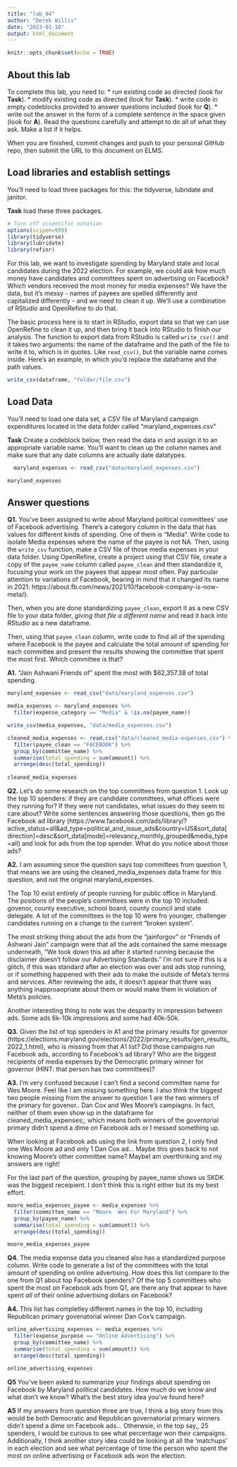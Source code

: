 ```yaml
---
title: "lab_04"
author: "Derek Willis"
date: "2023-01-10"
output: html_document
---
```


```r
knitr::opts_chunk$set(echo = TRUE)
```

## About this lab

To complete this lab, you need to: \* run existing code as directed (look for **Task**). \* modify existing code as directed (look for **Task**). \* write code in empty codeblocks provided to answer questions included (look for **Q**). \* write out the answer in the form of a complete sentence in the space given (look for **A**). Read the questions carefully and attempt to do all of what they ask. Make a list if it helps.

When you are finished, commit changes and push to your personal GitHub repo, then submit the URL to this document on ELMS.

## Load libraries and establish settings

You'll need to load three packages for this: the tidyverse, lubridate and janitor.

**Task** load these three packages.

```r
# Turn off scientific notation
options(scipen=999)
library(tidyverse)
library(lubridate)
library(refinr)
```

For this lab, we want to investigate spending by Maryland state and local candidates during the 2022 election. For example, we could ask how much money have candidates and committees spent on advertising on Facebook? Which vendors received the most money for media expenses? We have the data, but it's messy - names of payees are spelled differently and capitalized differently - and we need to clean it up. We'll use a combination of RStudio and OpenRefine to do that.

The basic process here is to start in RStudio, export data so that we can use OpenRefine to clean it up, and then bring it back into RStudio to finish our analysis. The function to export data from RStudio is called `write_csv()` and it takes two arguments: the name of the dataframe and the path of the file to write it to, which is in quotes. Like `read_csv()`, but the variable name comes inside. Here's an example, in which you'd replace the dataframe and the path values.

```r
write_csv(dataframe, "folder/file.csv")
```


## Load Data

You'll need to load one data set, a CSV file of Maryland campaign expenditures located in the data folder called "maryland_expenses.csv"

**Task** Create a codeblock below, then read the data in and assign it to an appropriate variable name. You'll want to clean up the column names and make sure that any date columns are actually date datatypes.

```r
  maryland_expenses <- read_csv("data/maryland_expenses.csv")

maryland_expenses
```

## Answer questions

**Q1.** You've been assigned to write about Maryland political committees' use of Facebook advertising. There's a category column in the data that has values for different kinds of spending. One of them is "Media". Write code to isolate Media expenses where the name of the payee is not NA. Then, using the `write_csv` function, make a CSV file of those media expenses in your data folder. Using OpenRefine, create a project using that CSV file, create a copy of the `payee_name` column called `payee_clean` and then standardize it, focusing your work on the payees that appear most often. Pay particular attention to variations of Facebook, bearing in mind that it changed its name in 2021: https://about.fb.com/news/2021/10/facebook-company-is-now-meta/).

Then, when you are done standardizing `payee_clean`, export it as a new CSV file to your data folder, *giving that file a different name* and read it back into RStudio as a new dataframe.

Then, using that `payee_clean` column, write code to find all of the spending where Facebook is the payee and calculate the total amount of spending for each committee and present the results showing the committee that spent the most first. Which committee is that?

**A1.** "Jain Ashwani Friends of" spent the most with $62,357.38 of total spending. 

```r
maryland_expenses <- read_csv("data/maryland_expenses.csv")

media_expenses <- maryland_expenses %>%
  filter(expense_category == "Media" & !is.na(payee_name))

write_csv(media_expenses, "data/media_expenses.csv")

cleaned_media_expenses <- read.csv("data/cleaned_media-expenses.csv") %>%
  filter(payee_clean == "FACEBOOK") %>%
  group_by(committee_name) %>%
  summarise(total_spending = sum(amount)) %>%
  arrange(desc(total_spending))
  
cleaned_media_expenses
```

**Q2.** Let's do some research on the top committees from question 1. Look up the top 10 spenders: if they are candidate committees, what offices were they running for? If they were not candidates, what issues do they seem to care about? Write some sentences answering those questions, then go the Facebook ad library (https://www.facebook.com/ads/library/?active_status=all&ad_type=political_and_issue_ads&country=US&sort_data\[direction\]=desc&sort_data\[mode\]=relevancy_monthly_grouped&media_type=all) and look for ads from the top spender. What do you notice about those ads?

**A2.** I am assuming since the question says top committees from question 1, that means we are using the cleaned_media_expenses data frame for this question, and not the original maryland_expenses. 

The Top 10 exist entirely of people running for public office in Maryland. The positions of the people's committees were in the top 10 included: govenor, county executive, school board, county council and state delegate. A lot of the committees in the top 10 were fro younger, challenger candidates running on a change to the current "broken system". 

The most striking thing about the ads from the "jainforgov" or "Friends of Ashwani Jain" campaign were that all the ads contained the same message underneath, "We took down this ad after it started running because the disclaimer doesn't follow our Advertising Standards." I'm not sure if this is a glitch, if this was standard after an election was over and ads stop running, or if something happened with their ads to make the outside of Meta's terms and services. After reviewing the ads, it doesn't appear that there was anything inapproaopriate about them or would make them in violation of Meta's policies. 

Another interesting thing to note was the desparity in impression between ads. Some ads 6k-10k impressions and some had 40k-50k.



**Q3.** Given the list of top spenders in A1 and the primary results for governor (https://elections.maryland.gov/elections/2022/primary_results/gen_results_2022_1.html), who is missing from that A1 list? Did those campaigns run Facebook ads, according to Facebook's ad library? Who are the biggest recipients of media expenses by the Democratic primary winner for governor (HINT: that person has two committees)?

**A3.** I'm very confused because I can't find a second committee name for Wes Moore. Feel like I am missing something here. I also think the biggest two people missing from the answer to question 1 are the two winners of the primary for govenor.. Dan Cox and Wes Moore's campiagns. In fact, neither of them even show up in the dataframe for cleaned_media_expenses;, which means both winners of the goventorial primary didn't spend a dime on Facebook ads or I messed something up.

When looking at Facebook ads using the link from question 2, I only find one Wes Moore ad and only 1 Dan Cox ad... Maybe this goes back to not knowing Moore's other committee name? MaybeI am overthinking and my answers are right! 

For the last part of the question, grouping by payee_name shows us SKDK was the biggest receipient. I don't think this is right either but its my best effort. 


```r
moore_media_expenses_payee <- media_expenses %>%
  filter(committee_name == "Moore  Wes For Maryland") %>%
  group_by(payee_name) %>%
  summarise(total_spending = sum(amount)) %>%
  arrange(desc(total_spending))

moore_media_expenses_payee
```

**Q4.** The media expense data you cleaned also has a standardized purpose column. Write code to generate a list of the committees with the total amount of spending on online advertising. How does this list compare to the one from Q1 about top Facebook spenders? Of the top 5 committees who spent the most on Facebook ads from Q1, are there any that appear to have spent *all* of their online advertising dollars on Facebook?

**A4.** This list has completley different names in the top 10, including Republican primary govenatorial winner Dan Cox's campaign. 

```r
online_advertising_expenses <- media_expenses %>%
  filter(expense_purpose == "Online Advertising") %>%
  group_by(committee_name) %>%
  summarise(total_spending = sum(amount)) %>%
  arrange(desc(total_spending))

online_advertising_expenses
```

**Q5** You've been asked to summarize your findings about spending on Facebook by Maryland political candidates. How much do we know and what don't we know? What's the best story idea you've found here?

**A5** If my answers from question three are true, I think a big story from this would be both Democratic and Republican governatorial primary winners didn't spend a dime on Facebook ads... Otherwsie, in the top say,, 25 spenders, I would be curious to see what percentage won their campaigns. Additionally, I think another story idea could be looking at all the 'matchups' in each election and see what percentage of time the person who spent the most on online advertising or Facebook ads won the election. 
